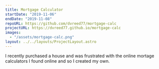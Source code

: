 ```yaml
---
title: Mortgage Calculator
startDate: "2019-11-06"
endDate: "2019-11-08"
repoURL: https://github.com/dvreed77/mortgage-calc
projectURL: https://dvreed77.github.io/mortgage-calc
images:
  - "/assets/mortgage-calc.png"
layout: ../../layouts/ProjectLayout.astro
---
```


I recently purchased a house and was frustrated with the online mortage calculators I found online and so I created my own.
